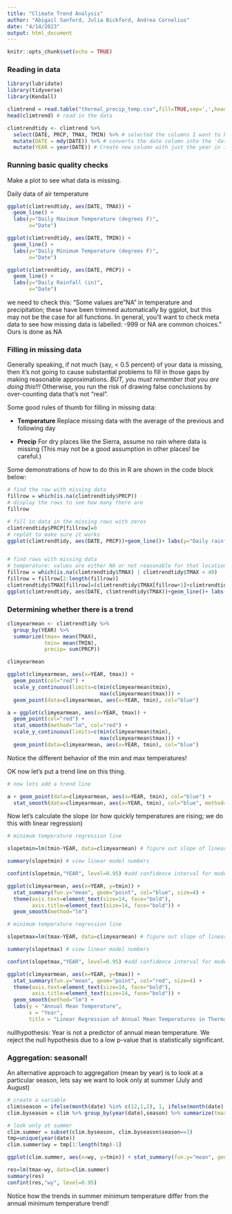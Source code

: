 ```yaml
---
title: "Climate Trend Analysis"
author: "Abigail Sanford, Julia Bickford, Andrea Cornelius"
date: "4/14/2023"
output: html_document
---
```


```r
knitr::opts_chunk$set(echo = TRUE)
```


### Reading in data

```r
library(lubridate)
library(tidyverse)
library(Kendall)

climtrend = read.table("thermal_precip_temp.csv",fill=TRUE,sep=',',header=T)
head(climtrend) # read in the data
```


```r
climtrendtidy <- climtrend %>% 
  select(DATE, PRCP, TMAX, TMIN) %>% # selected the columns I want to keep which include date, precipitation, temperature max, and temperature minimum
  mutate(DATE = mdy(DATE)) %>% # converts the date column into the 'date' class
  mutate(YEAR = year(DATE)) # Create new column with just the year in it
```


### Running basic quality checks
Make a plot to see what data is missing.

Daily data of air temperature 
```r

ggplot(climtrendtidy, aes(DATE, TMAX)) + 
  geom_line() + 
  labs(y="Daily Maximum Temperature (degrees F)", 
       x="Date")

ggplot(climtrendtidy, aes(DATE, TMIN)) + 
  geom_line() +
  labs(y="Daily Minimum Temperature (degrees F)",
       x="Date")

ggplot(climtrendtidy, aes(DATE, PRCP)) + 
  geom_line() +
  labs(y="Daily Rainfall (in)",
       x="Date")

```

we need to check this: "Some values are "NA" in temperature and precipitation; these have been trimmed automatically by ggplot, but this may not be the case for all functions. In general, you'll want to check meta data to see how missing data is labelled: -999 or NA are common choices." Ours is done as NA

### Filling in missing data

Generally speaking, if not much (say, < 0.5 percent) of your data is missing, then it's not going to cause substantial problems to fill in those gaps by making reasonable approximations. *BUT, you must remember that you are doing this!!!* Otherwise, you run the risk of drawing false conclusions by over-counting data that's not "real".

Some good rules of thumb for filling in missing data:

* **Temperature**
Replace missing data with the average of the previous and following day

* **Precip**
For dry places like the Sierra, assume no rain where data is missing (This may not be a good assumption in other places! be careful.)

Some demonstrations of how to do this in R are shown in the code block below:


```r

# find the row with missing data
fillrow = which(is.na(climtrendtidy$PRCP))
# display the rows to see how many there are
fillrow

# fill in data in the missing rows with zeros
climtrendtidy$PRCP[fillrow]=0
# replot to make sure it works
ggplot(climtrendtidy, aes(DATE, PRCP))+geom_line()+ labs(y="Daily rainfall (inch)", x="Date")


# find rows with missing data
# temperature: values are either NA or not reasonable for that location (here, below 40F)
fillrow = which(is.na(climtrendtidy$TMAX) | climtrendtidy$TMAX < 40)
fillrow = fillrow[2:length(fillrow)]
climtrendtidy$TMAX[fillrow]=(climtrendtidy$TMAX[fillrow+1]+climtrendtidy$TMAX[fillrow-1])/2
ggplot(climtrendtidy, aes(DATE, climtrendtidy$TMAX))+geom_line()+ labs(y="Daily Maximum Temperature (degrees F)", x="Date")

```


### Determining whether there is a trend

```r

climyearmean <- climtrendtidy %>%
  group_by(YEAR) %>%
  summarize(tmax= mean(TMAX), 
            tmin= mean(TMIN),
            precip= sum(PRCP))

climyearmean

ggplot(climyearmean, aes(x=YEAR, tmax)) + 
  geom_point(col="red") + 
  scale_y_continuous(limits=c(min(climyearmean$tmin),
                              max(climyearmean$tmax))) + 
  geom_point(data=climyearmean, aes(x=YEAR, tmin), col="blue")

a = ggplot(climyearmean, aes(x=YEAR, tmax)) + 
  geom_point(col="red") +
  stat_smooth(method="lm", col="red") +
  scale_y_continuous(limits=c(min(climyearmean$tmin),
                              max(climyearmean$tmax))) + 
  geom_point(data=climyearmean, aes(x=YEAR, tmin), col="blue")

```

Notice the different behavior of the min and max temperatures! 

OK now let's put a trend line on this thing.

```r

# now lets add a trend line

a + geom_point(data=climyearmean, aes(x=YEAR, tmin), col="blue") + 
  stat_smooth(data=climyearmean, aes(x=YEAR, tmin), col="blue", method="lm")


```



Now let's calculate the slope (or how quickly temperatures are rising; we do this with linear regression)

```r
# minimum temperature regression line

slopetmin=lm(tmin~YEAR, data=climyearmean) # figure out slope of linear model

summary(slopetmin) # view linear model numbers

confint(slopetmin,"YEAR", level=0.95) #add confidence interval for model parameters

ggplot(climyearmean, aes(x=YEAR, y=tmin)) +
  stat_summary(fun.y="mean", geom="point", col="blue", size=4) +
  theme(axis.text=element_text(size=14, face="bold"), 
        axis.title=element_text(size=14, face="bold")) +
  geom_smooth(method="lm")
```

```r
# minimum temperature regression line

slopetmax=lm(tmax~YEAR, data=climyearmean) # figure out slope of linear model

summary(slopetmax) # view linear model numbers

confint(slopetmax,"YEAR", level=0.95) #add confidence interval for model parameters

ggplot(climyearmean, aes(x=YEAR, y=tmax)) +
  stat_summary(fun.y="mean", geom="point", col="red", size=4) +
  theme(axis.text=element_text(size=14, face="bold"), 
        axis.title=element_text(size=14, face="bold")) +
  geom_smooth(method="lm") +
  labs(y = "Annual Mean Temperature",
       x = "Year",
       title = "Linear Regression of Annual Mean Temperatures in Thermal, CA (1950-2022)")
```

nullhypothesis: Year is not a predictor of annual mean temperature.
We reject the null hypothesis due to a low p-value that is statistically significant.


### Aggregation: seasonal!

An alternative approach to aggregation (mean by year)
is to look at a particular season, lets say we want to look only at summer (July and August)


```r
# create a variable
clim$season = ifelse(month(date) %in% c(12,1,2), 1, ifelse(month(date) %in% c(3:5),2, ifelse(month(date) %in% c(6:8),3,4)))
clim.byseason = clim %>% group_by(year(date),season) %>% summarize(tmax=mean(TMAX), tmin=mean(TMIN), precip=sum(PRCP))

# look only at summer
clim.summer = subset(clim.byseason, clim.byseason$season==3)
tmp=unique(year(date))
clim.summer$wy = tmp[1:length(tmp)-1]

ggplot(clim.summer, aes(x=wy, y=tmin)) + stat_summary(fun.y="mean", geom="point", col="red", size=4)+theme(axis.text=element_text(size=14, face="bold"), axis.title=element_text(size=14, face="bold")) + geom_smooth(method="lm")+labs(y=" Summer Minimum Daily Temperature C")

res=lm(tmax~wy, data=clim.summer)
summary(res)
confint(res,"wy", level=0.95)

```
Notice how the trends in summer minimum temperature differ from the annual minimum temperature trend!





